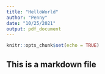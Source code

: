 ```yaml
---
title: "HelloWorld"
author: "Penny"
date: "10/25/2021"
output: pdf_document
---
```

```r
knitr::opts_chunk$set(echo = TRUE)
```

## This is a markdown file


